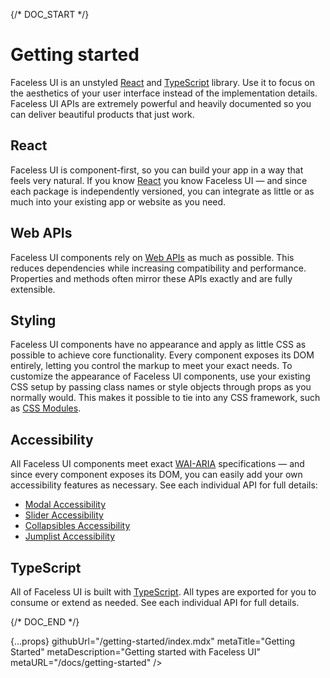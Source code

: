 
{/* DOC_START */}

# Getting started

Faceless UI is an unstyled [React](https://reactjs.org) and [TypeScript](https://www.typescriptlang.org)  library. Use it to focus on the aesthetics of your user interface instead of the implementation details. Faceless UI APIs are extremely powerful and heavily documented so you can deliver beautiful products that just work.

## React

Faceless UI is component-first, so you can build your app in a way that feels very natural. If you know [React](https://reactjs.org) you know Faceless UI — and since each package is independently versioned, you can integrate as little or as much into your existing app or website as you need.

## Web APIs

Faceless UI components rely on [Web APIs](https://developer.mozilla.org/en-US/docs/Web/API) as much as possible. This reduces dependencies while increasing compatibility and performance. Properties and methods often mirror these APIs exactly and are fully extensible.

## Styling

Faceless UI components have no appearance and apply as little CSS as possible to achieve core functionality. Every component exposes its DOM entirely, letting you control the markup to meet your exact needs. To customize the appearance of Faceless UI components, use your existing CSS setup by passing class names or style objects through props as you normally would. This makes it possible to tie into any CSS framework, such as [CSS Modules](https://github.com/css-modules/css-modules).

## Accessibility

All Faceless UI components meet exact [WAI-ARIA](https://www.w3.org/TR/wai-aria/) specifications — and since every component exposes its DOM, you can easily add your own accessibility features as necessary. See each individual API for full details:

- [Modal Accessibility](/docs/modal/api#accessibility)
- [Slider Accessibility](/docs/slider/api#accessibility)
- [Collapsibles Accessibility](/docs/collapsibles/api#accessibility)
- [Jumplist Accessibility](/docs/jumplist/api#accessibility)

## TypeScript

All of Faceless UI is built with [TypeScript](https://www.typescriptlang.org). All types are exported for you to consume or extend as needed. See each individual API for full details.

{/* DOC_END */}

  {...props}
  githubUrl="/getting-started/index.mdx"
  metaTitle="Getting Started"
  metaDescription="Getting started with Faceless UI"
  metaURL="/docs/getting-started"
/>
